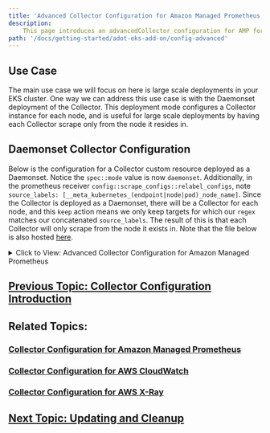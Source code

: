 ```yaml
---
title: 'Advanced Collector Configuration for Amazon Managed Prometheus'
description:
    This page introduces an advancedCollector configuration for AMP for the ADOT Collector.
path: '/docs/getting-started/adot-eks-add-on/config-advanced'
---
```


## Use Case

The main use case we will focus on here is large scale deployments in your EKS cluster. One way we can address this use case is with the Daemonset deployment of the Collector. This deployment mode configures a Collector instance for each node, and is useful for large scale deployments by having each Collector scrape only from the node it resides in.


## Daemonset Collector Configuration

Below is the configuration for a Collector custom resource deployed as a Daemonset. Notice the `spec::mode` value is now `daemonset`. Additionally, in the prometheus receiver `config::scrape_configs::relabel_configs`, note `source_labels: [__meta_kubernetes_(endpoint|node|pod)_node_name]`. Since the Collector is deployed as a Daemonset, there will be a Collector for each node, and this `keep` action means we only keep targets for which our `regex` matches our concatenated `source_labels`. The result of this is that each Collector will only scrape from the node it exists in. Note that the file below is also hosted [here](https://github.com/aws-observability/aws-otel-community/blob/master/sample-configs/operator/collector-config-advanced.yaml).

<details>
  <summary>
    Click to View: Advanced Collector Configuration for Amazon Managed Prometheus
  </summary>

```yaml
apiVersion: opentelemetry.io/v1alpha1
kind: OpenTelemetryCollector
metadata:
  name: my-collector-advanced
spec:
  mode: daemonset
  serviceAccount: adot-collector
  env:
    - name: "K8S_NODE_NAME"
      valueFrom:
        fieldRef:
          fieldPath: "spec.nodeName"
    - name: "K8S_POD_NAME"
      valueFrom:
        fieldRef:
          fieldPath: "metadata.name"
    - name: "K8S_NAMESPACE"
      valueFrom:
        fieldRef:
          fieldPath: "metadata.namespace"
  podAnnotations:
    prometheus.io/scrape: 'true'
    prometheus.io/port: '8888'
  config: |
    receivers:    
      prometheus:
        config:
          global:
            scrape_interval: 15s
            scrape_timeout: 10s
          scrape_configs:
          - job_name: kubernetes-apiservers
            bearer_token_file: /var/run/secrets/kubernetes.io/serviceaccount/token
            kubernetes_sd_configs:
            - role: endpoints
            relabel_configs:
            - action: keep
              regex: default;kubernetes;https
              source_labels:
              - __meta_kubernetes_namespace
              - __meta_kubernetes_service_name
              - __meta_kubernetes_endpoint_port_name
            - action: keep
              regex: $K8S_NODE_NAME
              source_labels: [__meta_kubernetes_endpoint_node_name]
            scheme: https
            tls_config:
              ca_file: /var/run/secrets/kubernetes.io/serviceaccount/ca.crt
              insecure_skip_verify: true

          - job_name: kubernetes-nodes
            bearer_token_file: /var/run/secrets/kubernetes.io/serviceaccount/token
            kubernetes_sd_configs:
            - role: node
            relabel_configs:
            - action: labelmap
              regex: __meta_kubernetes_node_label_(.+)
            - replacement: kubernetes.default.svc:443
              target_label: __address__
            - regex: (.+)
              replacement: /api/v1/nodes/$$1/proxy/metrics
              source_labels:
              - __meta_kubernetes_node_name
              target_label: __metrics_path__
            - action: keep
              regex: $K8S_NODE_NAME
              source_labels: [__meta_kubernetes_node_name]
            scheme: https
            tls_config:
              ca_file: /var/run/secrets/kubernetes.io/serviceaccount/ca.crt
              insecure_skip_verify: true

          - job_name: kubernetes-nodes-cadvisor
            bearer_token_file: /var/run/secrets/kubernetes.io/serviceaccount/token
            kubernetes_sd_configs:
            - role: node
            relabel_configs:
            - action: labelmap
              regex: __meta_kubernetes_node_label_(.+)
            - replacement: kubernetes.default.svc:443
              target_label: __address__
            - regex: (.+)
              replacement: /api/v1/nodes/$$1/proxy/metrics/cadvisor
              source_labels:
              - __meta_kubernetes_node_name
              target_label: __metrics_path__
            - action: keep
              regex: $K8S_NODE_NAME
              source_labels: [__meta_kubernetes_node_name]
            scheme: https
            tls_config:
              ca_file: /var/run/secrets/kubernetes.io/serviceaccount/ca.crt
              insecure_skip_verify: true

          - job_name: kubernetes-service-endpoints
            kubernetes_sd_configs:
            - role: endpoints
            relabel_configs:
            - action: keep
              regex: true
              source_labels:
              - __meta_kubernetes_service_annotation_prometheus_io_scrape
            - action: replace
              regex: (https?)
              source_labels:
              - __meta_kubernetes_service_annotation_prometheus_io_scheme
              target_label: __scheme__
            - action: replace
              regex: (.+)
              source_labels:
              - __meta_kubernetes_service_annotation_prometheus_io_path
              target_label: __metrics_path__
            - action: replace
              regex: ([^:]+)(?::\d+)?;(\d+)
              replacement: $$1:$$2
              source_labels:
              - __address__
              - __meta_kubernetes_service_annotation_prometheus_io_port
              target_label: __address__
            - action: labelmap
              regex: __meta_kubernetes_service_annotation_prometheus_io_param_(.+)
              replacement: __param_$$1
            - action: labelmap
              regex: __meta_kubernetes_service_label_(.+)
            - action: replace
              source_labels:
              - __meta_kubernetes_namespace
              target_label: kubernetes_namespace
            - action: replace
              source_labels:
              - __meta_kubernetes_service_name
              target_label: kubernetes_name
            - action: replace
              source_labels:
              - __meta_kubernetes_pod_node_name
              target_label: kubernetes_node
            - action: keep
              regex: $K8S_NODE_NAME
              source_labels: [__meta_kubernetes_endpoint_node_name]

          - job_name: kubernetes-service-endpoints-slow
            kubernetes_sd_configs:
            - role: endpoints
            relabel_configs:
            - action: keep
              regex: true
              source_labels:
              - __meta_kubernetes_service_annotation_prometheus_io_scrape_slow
            - action: replace
              regex: (https?)
              source_labels:
              - __meta_kubernetes_service_annotation_prometheus_io_scheme
              target_label: __scheme__
            - action: replace
              regex: (.+)
              source_labels:
              - __meta_kubernetes_service_annotation_prometheus_io_path
              target_label: __metrics_path__
            - action: replace
              regex: ([^:]+)(?::\d+)?;(\d+)
              replacement: $$1:$$2
              source_labels:
              - __address__
              - __meta_kubernetes_service_annotation_prometheus_io_port
              target_label: __address__
            - action: labelmap
              regex: __meta_kubernetes_service_annotation_prometheus_io_param_(.+)
              replacement: __param_$$1
            - action: labelmap
              regex: __meta_kubernetes_service_label_(.+)
            - action: replace
              source_labels:
              - __meta_kubernetes_namespace
              target_label: kubernetes_namespace
            - action: replace
              source_labels:
              - __meta_kubernetes_service_name
              target_label: kubernetes_name
            - action: replace
              source_labels:
              - __meta_kubernetes_pod_node_name
              target_label: kubernetes_node
            - action: keep
              regex: $K8S_NODE_NAME
              source_labels: [__meta_kubernetes_endpoint_node_name]
            scrape_interval: 5m
            scrape_timeout: 30s

          - job_name: kubernetes-pods
            kubernetes_sd_configs:
            - role: pod
            relabel_configs:
            - action: keep
              regex: true
              source_labels:
              - __meta_kubernetes_pod_annotation_prometheus_io_scrape
            - action: replace
              regex: (https?)
              source_labels:
              - __meta_kubernetes_pod_annotation_prometheus_io_scheme
              target_label: __scheme__
            - action: replace
              regex: (.+)
              source_labels:
              - __meta_kubernetes_pod_annotation_prometheus_io_path
              target_label: __metrics_path__
            - action: replace
              regex: ([^:]+)(?::\d+)?;(\d+)
              replacement: $$1:$$2
              source_labels:
              - __address__
              - __meta_kubernetes_pod_annotation_prometheus_io_port
              target_label: __address__
            - action: labelmap
              regex: __meta_kubernetes_pod_annotation_prometheus_io_param_(.+)
              replacement: __param_$$1
            - action: labelmap
              regex: __meta_kubernetes_pod_label_(.+)
            - action: replace
              source_labels:
              - __meta_kubernetes_namespace
              target_label: kubernetes_namespace
            - action: replace
              source_labels:
              - __meta_kubernetes_pod_name
              target_label: kubernetes_pod_name
            - action: drop
              regex: Pending|Succeeded|Failed|Completed
              source_labels:
              - __meta_kubernetes_pod_phase
            - action: keep
              regex: $K8S_NODE_NAME
              source_labels: [__meta_kubernetes_pod_node_name]

          - job_name: kubernetes-pods-slow
            scrape_interval: 5m
            scrape_timeout: 30s          
            kubernetes_sd_configs:
            - role: pod
            relabel_configs:
            - action: keep
              regex: true
              source_labels:
              - __meta_kubernetes_pod_annotation_prometheus_io_scrape_slow
            - action: replace
              regex: (https?)
              source_labels:
              - __meta_kubernetes_pod_annotation_prometheus_io_scheme
              target_label: __scheme__
            - action: replace
              regex: (.+)
              source_labels:
              - __meta_kubernetes_pod_annotation_prometheus_io_path
              target_label: __metrics_path__
            - action: replace
              regex: ([^:]+)(?::\d+)?;(\d+)
              replacement: $$1:$$2
              source_labels:
              - __address__
              - __meta_kubernetes_pod_annotation_prometheus_io_port
              target_label: __address__
            - action: labelmap
              regex: __meta_kubernetes_pod_annotation_prometheus_io_param_(.+)
              replacement: __param_$1
            - action: labelmap
              regex: __meta_kubernetes_pod_label_(.+)
            - action: replace
              source_labels:
              - __meta_kubernetes_namespace
              target_label: namespace
            - action: replace
              source_labels:
              - __meta_kubernetes_pod_name
              target_label: pod
            - action: drop
              regex: Pending|Succeeded|Failed|Completed
              source_labels:
              - __meta_kubernetes_pod_phase
            - action: keep
              regex: $K8S_NODE_NAME
              source_labels: [__meta_kubernetes_pod_node_name]
            
    processors:
      batch/metrics:
        timeout: 60s   

    exporters:
      awsprometheusremotewrite:
        endpoint: <YOUR_REMOTE_WRITE_ENDPOINT>
        aws_auth:
          region: <YOUR_AWS_REGION>
          service: "aps"

    service:
      pipelines:
        metrics:
          receivers: [prometheus]
          processors: [batch/metrics]
          exporters: [awsprometheusremotewrite]
```

</details>

## [Previous Topic: Collector Configuration Introduction](/docs/getting-started/adot-eks-add-on/config-intro)

## Related Topics:

### [Collector Configuration for Amazon Managed Prometheus](/docs/getting-started/adot-eks-add-on/config-amp)

### [Collector Configuration for AWS CloudWatch](/docs/getting-started/adot-eks-add-on/config-cloudwatch)

### [Collector Configuration for AWS X-Ray](/docs/getting-started/adot-eks-add-on/config-xray)

## [Next Topic: Updating and Cleanup](/docs/getting-started/adot-eks-add-on/update-and-cleanup)
